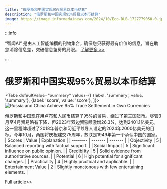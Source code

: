 ```yaml
---
title: "俄罗斯和中国实现95%贸易以本币结算"
description: "俄罗斯和中国实现95%贸易以本币结算"
image: https://image.informedainews.com/2024/10/Eco-DLB-1727779050-0.jpg
---
```



:::info

“智闻AI“ 是由人工智能编撰的刊物集合，确保您只获得最有价值的信息，旨在助您消除信息差，突破信息茧房的局限。  [了解更多 >>](/)

:::

# 俄罗斯和中国实现95%贸易以本币结算


<Tabs
	defaultValue="summary"
	values={[
	{label: 'summary', value: 'summary'},
	{label: 'score', value: 'score'},
]}>
<TabItem value="summary">
<img
  src="https://image.informedainews.com/2024/10/Eco-DLB-1727779050-0.jpg"
  alt="Russia and China Achieve 95% Trade Settlement in Own Currencies"
/>



俄罗斯和中国现在用卢布和人民币结算了95%的贸易，绕过了第三国货币。尽管3月至4月贸易略有下降，但2023年双边贸易额激增26.3%，达到2401.1亿美元。这一里程碑超过了2018年普京和习近平领导人设定的2024年2000亿美元的目标。今年10月，两国将庆祝建交75周年，苏联是1949年第一个承认中国的国家。
</TabItem>
<TabItem value="score">
	| Scores     | Value   | Explanation |
	| -------- | ------- | ------- |
	| Objectivity  | 5    | Balanced reporting with factual support.    |
	| Social Impact | 5     | Significant influence on public opinion.    |
	| Credibility    | 5    | Solid evidence from authoritative sources.    |
	| Potential    | 6    | High potential for significant changes.    |
	| Practicality    | 4    | Highly practical and applicable.    |
	| Entertainment Value    | 2    | Slightly monotonous with few entertaining elements.    |
</TabItem>
</Tabs>

[Full article>>](https://sputniknews.com/20241001/russia-china-settling-95-of-payments-in-own-currencies---russian-ambassador-in-china-1120368868.html)
